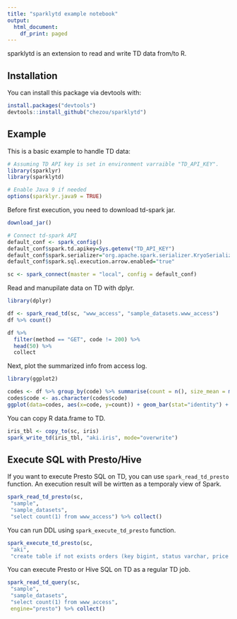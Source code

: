 ```yaml
---
title: "sparklytd example notebook"
output:
  html_document:
    df_print: paged
---
```


sparklytd is an extension to read and write TD data from/to R.

## Installation

You can install this package via devtools with:


```r
install.packages("devtools")
devtools::install_github("chezou/sparklytd")
```


## Example

This is a basic example to handle TD data:

```r
# Assuming TD API key is set in environment varraible "TD_API_KEY". 
library(sparklyr)
library(sparklytd)

# Enable Java 9 if needed
options(sparklyr.java9 = TRUE)
```

Before first execution, you need to download td-spark jar.

```r
download_jar()
```

```r
# Connect td-spark API
default_conf <- spark_config()
default_conf$spark.td.apikey=Sys.getenv("TD_API_KEY")
default_conf$spark.serializer="org.apache.spark.serializer.KryoSerializer"
default_conf$spark.sql.execution.arrow.enabled="true"

sc <- spark_connect(master = "local", config = default_conf)
```

Read and manupilate data on TD with dplyr.

```r
library(dplyr)

df <- spark_read_td(sc, "www_access", "sample_datasets.www_access")
df %>% count()
```

```r
df %>%
  filter(method == "GET", code != 200) %>%
  head(50) %>%
  collect
```

Next, plot the summarized info from access log.

```r
library(ggplot2)

codes <- df %>% group_by(code) %>% summarise(count = n(), size_mean = mean(size)) %>% collect
codes$code <- as.character(codes$code)
ggplot(data=codes, aes(x=code, y=count)) + geom_bar(stat="identity") + scale_y_continuous(trans='log10')
```

You can copy R data.frame to TD.


```r
iris_tbl <- copy_to(sc, iris)
spark_write_td(iris_tbl, "aki.iris", mode="overwrite")
```

## Execute SQL with Presto/Hive

If you want to execute Presto SQL on TD, you can use `spark_read_td_presto` function. An execution result will be wirtten as a temporaly view of Spark.

```r
spark_read_td_presto(sc,
 "sample",
 "sample_datasets",
 "select count(1) from www_access") %>% collect()
```

You can run DDL using `spark_execute_td_presto` function.

```r
spark_execute_td_presto(sc,
 "aki",
 "create table if not exists orders (key bigint, status varchar, price double)")
```


You can execute Presto or Hive SQL on TD as a regular TD job.


```r
spark_read_td_query(sc,
 "sample",
 "sample_datasets",
 "select count(1) from www_access",
 engine="presto") %>% collect()
```


